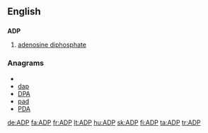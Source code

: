 ==English==

==={{initialism}}===
'''ADP'''

# {{biochemistry}} [[adenosine diphosphate]]

===Anagrams===
* {{alphagram|adp}}
* [[dap#English|dap]]
* [[DPA#English|DPA]]
* [[pad#English|pad]]
* [[PDA#English|PDA]]

[[de:ADP]]
[[fa:ADP]]
[[fr:ADP]]
[[lt:ADP]]
[[hu:ADP]]
[[sk:ADP]]
[[fi:ADP]]
[[ta:ADP]]
[[tr:ADP]]